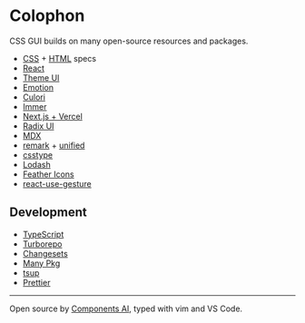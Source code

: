 
<Container>

# Colophon

CSS GUI builds on many open-source resources and packages.

- [CSS](https://www.w3.org/Style/CSS/specs.en.html) + [HTML](https://www.w3.org/TR/2011/WD-html5-20110405/) specs
- [React](https://reactjs.org)
- [Theme UI](https://theme-ui.com)
- [Emotion](https://emotion.sh)
- [Culori](https://culorijs.org)
- [Immer](https://immerjs.github.io)
- [Next.js + Vercel](https://nextjs.org)
- [Radix UI](https://radix-ui.com)
- [MDX](https://mdxjs.com)
- [remark](https://remarkjs.com/) + [unified](https://unifiedjs.com)
- [csstype](https://github.com/frenic/csstype)
- [Lodash](https://lodash.com)
- [Feather Icons](https://feathericons.com)
- [react-use-gesture](https://www.npmjs.com/package/react-use-gesture)

## Development

- [TypeScript](https://typescriptlang.org)
- [Turborepo](https://turborepo.org)
- [Changesets](https://changesets/changesets)
- [Many Pkg](https://github.com/thinkmill/manypkg)
- [tsup](https://github.com/egoist/tsup)
- [Prettier](https://prettier.io)

---

Open source by [Components AI](https://components.ai), typed with vim and VS Code.

</Container>
